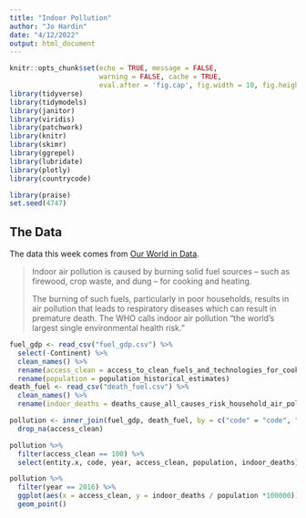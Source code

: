 ```yaml
---
title: "Indoor Pollution"
author: "Jo Hardin"
date: "4/12/2022"
output: html_document
---
```



```r
knitr::opts_chunk$set(echo = TRUE, message = FALSE, 
                      warning = FALSE, cache = TRUE,
                      eval.after = 'fig.cap', fig.width = 10, fig.height = 6)
library(tidyverse)
library(tidymodels)
library(janitor)
library(viridis)
library(patchwork)
library(knitr)
library(skimr)
library(ggrepel)
library(lubridate)
library(plotly)
library(countrycode)

library(praise)
set.seed(4747)
```


## The Data

The data this week comes from [Our World in Data](https://ourworldindata.org/indoor-air-pollution).

> Indoor air pollution is caused by burning solid fuel sources – such as firewood, crop waste, and dung – for cooking and heating.
>
> The burning of such fuels, particularly in poor households, results in air pollution that leads to respiratory diseases which can result in premature death. The WHO calls indoor air pollution “the world’s largest single environmental health risk.”


```r
fuel_gdp <- read_csv("fuel_gdp.csv") %>%
  select(-Continent) %>%
  clean_names() %>%
  rename(access_clean = access_to_clean_fuels_and_technologies_for_cooking_percent_of_population) %>%
  rename(population = population_historical_estimates)
death_fuel <- read_csv("death_fuel.csv") %>%
  clean_names() %>%
  rename(indoor_deaths = deaths_cause_all_causes_risk_household_air_pollution_from_solid_fuels_sex_both_age_all_ages_number_4)

pollution <- inner_join(fuel_gdp, death_fuel, by = c("code" = "code", "year" = "year_3")) %>%
  drop_na(access_clean)
```


```r
pollution %>%
  filter(access_clean == 100) %>%
  select(entity.x, code, year, access_clean, population, indoor_deaths)
```


```r
pollution %>%
  filter(year == 2016) %>%
  ggplot(aes(x = access_clean, y = indoor_deaths / population *100000)) + 
  geom_point()
```

